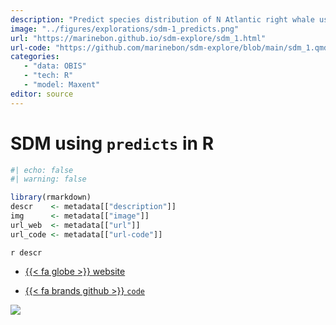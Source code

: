 ```yaml
---
description: "Predict species distribution of N Atlantic right whale using OBIS occcurrences and `predicts` package in R."
image: "../figures/explorations/sdm-1_predicts.png"
url: "https://marinebon.github.io/sdm-explore/sdm_1.html"
url-code: "https://github.com/marinebon/sdm-explore/blob/main/sdm_1.qmd"
categories: 
   - "data: OBIS"
   - "tech: R"
   - "model: Maxent"
editor: source   
---
```


# SDM using `predicts` in R {.unnumbered}

```r
#| echo: false
#| warning: false

library(rmarkdown)
descr    <- metadata[["description"]]
img      <- metadata[["image"]]
url_web  <- metadata[["url"]]
url_code <- metadata[["url-code"]]
```

`r descr`

-   [{{< fa globe >}} website](`r url_web`)

-   [{{< fa brands github >}} `code`](`r url_code`)

![](`r img`)
